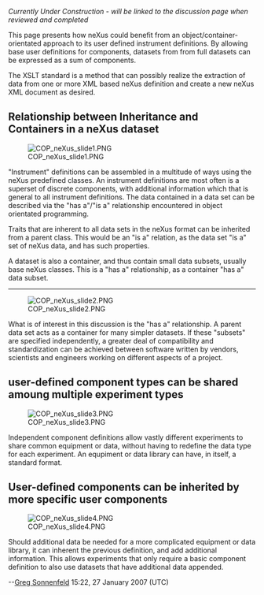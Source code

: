 ''Currently Under Construction - will be linked to the discussion page when reviewed and completed''

This page presents how neXus could benefit from an object/container-orientated approach to its user defined instrument definitions. By allowing base user definitions for components, datasets from from full datasets can be expressed as a sum of components. 

The XSLT standard is a method that can possibly realize the extraction of data from one or more XML based neXus definition and create a new neXus XML document as desired.

== Relationship between Inheritance and Containers in a neXus dataset ==


[[Image:COP neXus slide1.PNG ]]

"Instrument" definitions can be assembled in a multitude of ways using the neXus predefined classes. An instrument definitions are most often is a superset of discrete components, with additional information which that is general to all instrument definitions. The data contained in a data set can be described via the "has a"/"is a" relationship encountered in object orientated programming. 

Traits that are inherent to all data sets in the neXus format can be inherited from a parent class. This would be an "is a" relation, as the data set "is a" set of neXus data, and has such properties. 

A dataset is also a container, and thus contain small data subsets, usually base neXus classes. This is a "has a" relationship, as a container "has a" data subset.

----
[[Image:COP neXus slide2.PNG ]]

What is of interest in this discussion is the "has a" relationship. A parent data set acts as a container for many simpler datasets. If these "subsets" are specified independently, a greater deal of compatibility and standardization can be achieved between software written by vendors, scientists and engineers working on different aspects of a project.

== user-defined component types can be shared amoung multiple experiment types==

[[Image:COP neXus slide3.PNG ]]

Independent component definitions allow vastly different experiments to share common equipment or data, without having to redefine the data type for each experiment. An equpiment or data library can have, in itself, a standard format. 



== User-defined components can be inherited by more specific user components==

[[Image:COP neXus slide4.PNG ]]

Should additional data be needed for a more complicated equipment or data library, it can inherent the previous definition, and add additional information. This allows experiments that only require a basic component definition to also use datasets that have additional data appended.

--[[User:Greg Sonnenfeld|Greg Sonnenfeld]] 15:22, 27 January 2007 (UTC)